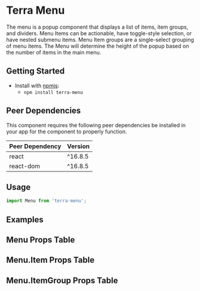 


# Terra Menu

The menu is a popup component that displays a list of items, item groups, and dividers. Menu Items can be actionable, have toggle-style selection, or have nested submenu items. Menu Item groups are a single-select grouping of menu items.
The Menu will determine the height of the popup based on the number of items in the main menu.

## Getting Started

- Install with [npmjs](https://www.npmjs.com):
  - `npm install terra-menu`

<!-- AUTO-GENERATED-CONTENT:START Peer Dependencies -->
## Peer Dependencies

This component requires the following peer dependencies be installed in your app for the component to properly function.

| Peer Dependency | Version |
|-|-|
| react | ^16.8.5 |
| react-dom | ^16.8.5 |

<!-- AUTO-GENERATED-CONTENT:END -->

## Usage

```jsx
import Menu from 'terra-menu';
```

## Examples 
<BasicMenu title='Default Menu' />
<ArrowMenu title='Menu With Arrow' />
<MenuBounded title='Menu Bounded' />
<MenuWidths title='Menu Widths' />
<MenuWithInstructionsForUse title='Help Menu Item: Electronic Instructions For Use' description="The Electronic Instructions For Use (eIFU) icon is a regulatory requirement for CE Mark Certification and Compliance, and is used to indicate Help content that is the equivalent of a manufacturer\'s instruction manual. The label for the Help menu option should be the name of the application followed by 'Help.'"  />

## Menu Props Table 
<MenuPropsTable />

## Menu.Item Props Table 
<MenuItemPropsTable />

## Menu.ItemGroup Props Table 
<MenuItemGroupPropsTable />

